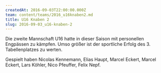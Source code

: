 ```yaml
---
createdAt: 2016-09-03T22:00:00.000Z
team: content/teams/2016_u16knaben2.md
title: U16 Knaben 2
slug: 2016-09-03_u16-knaben-2
---
```


Die zweite Mannschaft U16 hatte in dieser Saison mit personellen 
Engpässen zu kämpfen. Umso größer ist der sportliche Erfolg des 3. Tabellenplatzes zu werten.

Gespielt haben Nicolas Kennemann, Elias Haupt, Marcel Eckert, Marcel Eckert, Lars Köhler, Nico Pfeuffer, Felix Nepf.
